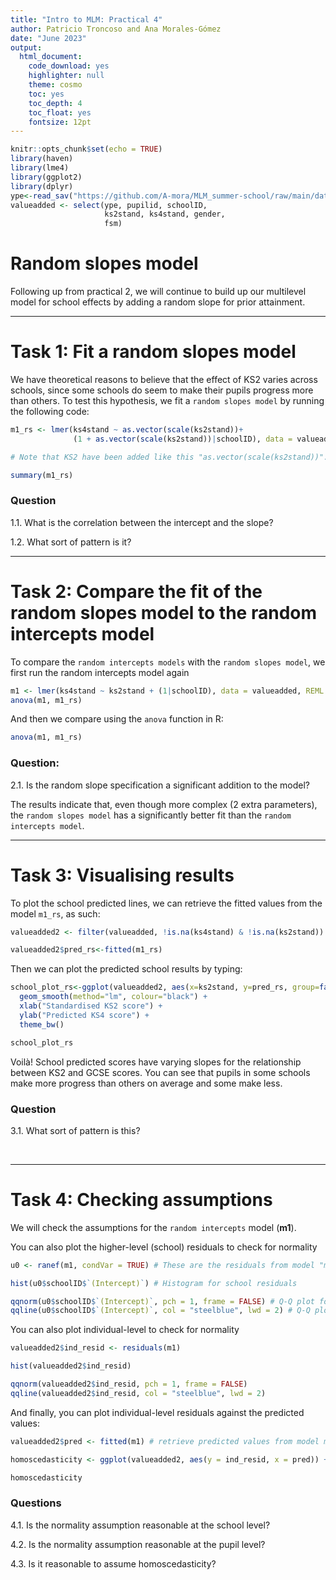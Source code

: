 ```yaml
---
title: "Intro to MLM: Practical 4"
author: Patricio Troncoso and Ana Morales-Gómez
date: "June 2023"
output: 
  html_document:
    code_download: yes
    highlighter: null
    theme: cosmo
    toc: yes
    toc_depth: 4
    toc_float: yes
    fontsize: 12pt
---
```

```r
knitr::opts_chunk$set(echo = TRUE)
library(haven)
library(lme4)
library(ggplot2)
library(dplyr)
ype<-read_sav("https://github.com/A-mora/MLM_summer-school/raw/main/data/lsype_15000_final_2011_05_04.sav")
valueadded <- select(ype, pupilid, schoolID, 
                     ks2stand, ks4stand, gender, 
                     fsm)
```

# Random slopes model

Following up from practical 2, we will continue to build up our multilevel model for school effects by adding a random slope for prior attainment.

***

# Task 1: Fit a random slopes model

We have theoretical reasons to believe that the effect of KS2 varies across schools, since some schools do seem to make their pupils progress more than others. To test this hypothesis, we fit a `random slopes model` by running the following code: 

```r

m1_rs <- lmer(ks4stand ~ as.vector(scale(ks2stand))+
              (1 + as.vector(scale(ks2stand))|schoolID), data = valueadded, REML = F)

# Note that KS2 have been added like this "as.vector(scale(ks2stand))". This is done to prevent a convergence error. The function "scale" rescales KS2 scores to units of standard deviation, i.e. it "standardises".

summary(m1_rs)
```

### Question

1.1. What is the correlation between the intercept and the slope?

1.2. What sort of pattern is it?

***

# Task 2: Compare the fit of the random slopes model to the random intercepts model

To compare the `random intercepts models` with the `random slopes model`, we first run the random intercepts model again

```r
m1 <- lmer(ks4stand ~ ks2stand + (1|schoolID), data = valueadded, REML = F)
anova(m1, m1_rs)
```

And then we compare using the `anova` function in R:

```r
anova(m1, m1_rs)
```

### Question:

2.1. Is the random slope specification a significant addition to the model?

The results indicate that, even though more complex (2 extra parameters), the `random slopes model` has a significantly better fit than the `random intercepts model`.

***

# Task 3: Visualising results

To plot the school predicted lines, we can retrieve the fitted values from the model `m1_rs`, as such:

```r
valueadded2 <- filter(valueadded, !is.na(ks4stand) & !is.na(ks2stand)) # this filter is necessary to avoid issues with missing values

valueadded2$pred_rs<-fitted(m1_rs)
```

Then we can plot the predicted school results by typing:

```r
school_plot_rs<-ggplot(valueadded2, aes(x=ks2stand, y=pred_rs, group=factor(schoolID))) + 
  geom_smooth(method="lm", colour="black") +
  xlab("Standardised KS2 score") +
  ylab("Predicted KS4 score") +
  theme_bw()

school_plot_rs
```

Voilà! School predicted scores have varying slopes for the relationship between KS2 and GCSE scores. You can see that pupils in some schools make more progress than others on average and some make less. 

### Question

3.1. What sort of pattern is this?

<br>

***

# Task 4: Checking assumptions

We will check the assumptions for the `random intercepts` model (**m1**). 

You can also plot the higher-level (school) residuals to check for normality

```r
u0 <- ranef(m1, condVar = TRUE) # These are the residuals from model "m1"

hist(u0$schoolID$`(Intercept)`) # Histogram for school residuals

qqnorm(u0$schoolID$`(Intercept)`, pch = 1, frame = FALSE) # Q-Q plot for school residuals
qqline(u0$schoolID$`(Intercept)`, col = "steelblue", lwd = 2) # Q-Q plot for school residuals
```

You can also plot individual-level to check for normality

```r

valueadded2$ind_resid <- residuals(m1)

hist(valueadded2$ind_resid)

qqnorm(valueadded2$ind_resid, pch = 1, frame = FALSE)
qqline(valueadded2$ind_resid, col = "steelblue", lwd = 2)

```

And finally, you can plot individual-level residuals against the predicted values:

```r

valueadded2$pred <- fitted(m1) # retrieve predicted values from model m1

homoscedasticity <- ggplot(valueadded2, aes(y = ind_resid, x = pred)) + geom_point()

homoscedasticity

```

### Questions

4.1. Is the normality assumption reasonable at the school level?

4.2. Is the normality assumption reasonable at the pupil level?

4.3. Is it reasonable to assume homoscedasticity?
